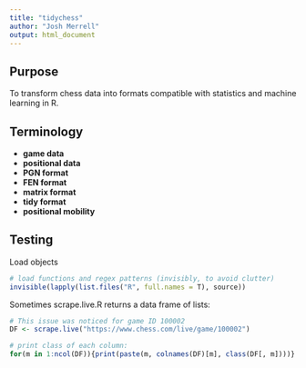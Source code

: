 ```yaml
---
title: "tidychess"
author: "Josh Merrell"
output: html_document
---
```

## Purpose
To transform chess data into formats compatible with statistics and machine learning in R.

## Terminology
  * __game data__
  * __positional data__
  * __PGN format__
  * __FEN format__
  * __matrix format__
  * __tidy format__
  * __positional mobility__

## Testing
Load objects
```r
# load functions and regex patterns (invisibly, to avoid clutter)
invisible(lapply(list.files("R", full.names = T), source))
```

Sometimes scrape.live.R returns a data frame of lists:
```r
# This issue was noticed for game ID 100002
DF <- scrape.live("https://www.chess.com/live/game/100002")

# print class of each column:
for(m in 1:ncol(DF)){print(paste(m, colnames(DF)[m], class(DF[, m])))}
```
